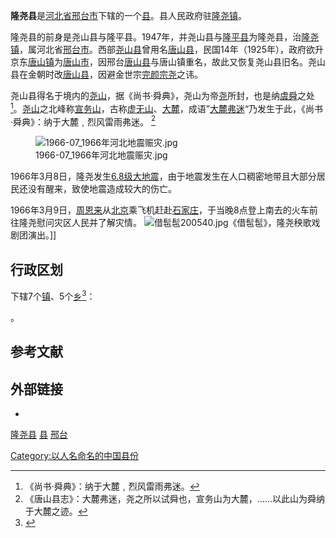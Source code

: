 {{Infobox China County
| county = 隆尧县
| usedname = 
| nameorigin = 
| Photo = 1967-01 1966年邢台隆尧县牛家桥公社.jpg
| Photoname = 1966年邢台隆尧县牛家桥公社
| map = 
| map_caption = 
| Pinyin = Lóngyáo Xiàn
| Belong = [[河北省|河北省]][[邢台市|邢台市]]
| Types = [[县|县]]
| admincode =  
| founded = 
| seat = 
| officerTitle = 
| officer = 
| officerTitle2 = 
| officer2 = 
| division = 12
| town = 6
| township = 6
| subdistrict = 
| dialect = 
| post code = 055350
| phone code = 0319 
| coordinate = 
| area = 749
| area land = 
| area water = 
| census yr = 年
| pop = 49万人
| density =  
| GDP = 
| GDP_as_of = 
| GDPPC = 
| carlicense = 冀E
| web = www.longyao.gov.cn
| web_title = 隆尧县政府网
}}
'''隆尧县'''是[[河北省|河北省]][[邢台市|邢台市]]下辖的一个[[县|县]]。县人民政府驻[[隆尧镇|隆尧镇]]。

隆尧县的前身是尧山县与隆平县。1947年，并尧山县与[[隆平县|隆平县]]为隆尧县，治[[隆尧镇|隆尧镇]]，属河北省[[邢台市|邢台市]]。西部[[尧山县|尧山县]]曾用名[[唐山县_(金朝)|唐山县]]，民国14年（1925年），政府欲升京东[[唐山镇|唐山镇]]为[[唐山市|唐山市]]，因邢台[[唐山县_(金朝)|唐山县]]与唐山镇重名，故此又恢复尧山县旧名。尧山县在金朝时改[[唐山县_(金朝)|唐山县]]，因避金世宗[[完颜宗尧|完颜宗尧]]之讳。

尧山县得名于境内的[[尧山_(隆尧县)|尧山]]，据《尚书·舜典》，尧山为帝[[尧|尧]]所封，也是纳[[虞舜|虞舜]]之处 <ref>《尚书·舜典》：纳于大麓﹐烈风雷雨弗迷。</ref>。[[尧山_(隆尧县)|尧山]]之北峰称[[宣务山|宣务山]]，古称[[虚无山|虚无山]]、[[大麓|大麓]]，成语”[[大麓弗迷|大麓弗迷]]“乃发生于此，《尚书·舜典》：纳于大麓﹐烈风雷雨弗迷。 <ref>《唐山县志》：大麓弗迷，尧之所以试舜也，宣务山为大麓，……以此山为舜纳于大麓之迹。</ref>

[[File:1966-07_1966年河北地震赈灾.jpg|thumb]]

1966年3月8日，隆尧发生[[邢台大地震|6.8级大地震]]，由于地震发生在人口稠密地带且大部分居民还没有醒来，致使地震造成较大的伤亡。

1966年3月9日，[[周恩来|周恩来]]从[[北京市|北京]]乘飞机赶赴[[石家庄市|石家庄]]，于当晚8点登上南去的火车前往隆尧慰问灾区人民并了解灾情。
[[File:借髢髢200540.jpg|thumb]]《借髢髢》，隆尧秧歌戏剧团演出。]]
== 行政区划 ==
{{PAGENAMEBASE}}下辖7个[[行政建制镇|镇]]、5个[[乡_(中华人民共和国)|乡]]<ref>{{PRC admin/ref sgc|13/05/25}}</ref>：

{{PRC admin/children|13/05/25}}。

== 参考文献 ==
{{reflist}}

== 外部链接 ==
* {{Official website|http://www.longyao.gov.cn/|name=隆尧县人民政府}}

{{隆尧县行政区划}}
{{邢台市行政区划}}
{{河北行政区划}}

[[category:隆尧县|]]
[[category:邢台区县市|县]]
[[category:河北省县份|邢台]]
[[Category:以人名命名的中国县份|Category:以人名命名的中国县份]]